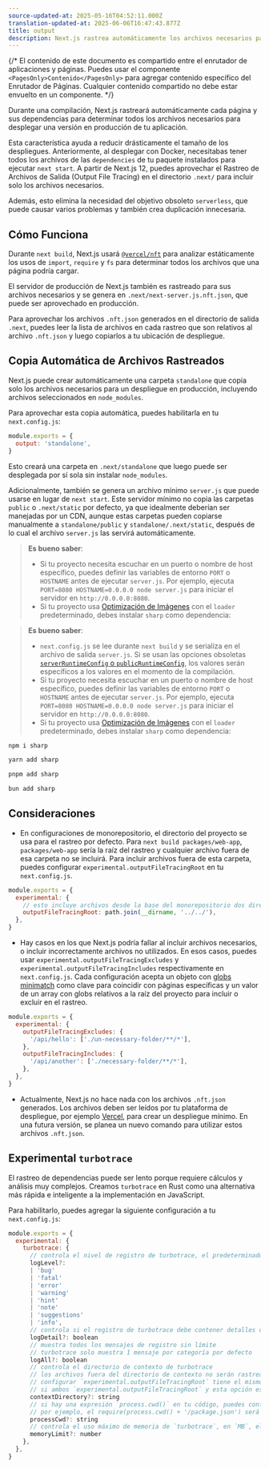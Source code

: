 ```yaml
---
source-updated-at: 2025-05-16T04:52:11.000Z
translation-updated-at: 2025-06-06T16:47:43.877Z
title: output
description: Next.js rastrea automáticamente los archivos necesarios para cada página, facilitando el despliegue de tu aplicación. Aprende cómo funciona aquí.
---
```


{/* El contenido de este documento es compartido entre el enrutador de aplicaciones y páginas. Puedes usar el componente `<PagesOnly>Contenido</PagesOnly>` para agregar contenido específico del Enrutador de Páginas. Cualquier contenido compartido no debe estar envuelto en un componente. */}

Durante una compilación, Next.js rastreará automáticamente cada página y sus dependencias para determinar todos los archivos necesarios para desplegar una versión en producción de tu aplicación.

Esta característica ayuda a reducir drásticamente el tamaño de los despliegues. Anteriormente, al desplegar con Docker, necesitabas tener todos los archivos de las `dependencies` de tu paquete instalados para ejecutar `next start`. A partir de Next.js 12, puedes aprovechar el Rastreo de Archivos de Salida (Output File Tracing) en el directorio `.next/` para incluir solo los archivos necesarios.

Además, esto elimina la necesidad del objetivo obsoleto `serverless`, que puede causar varios problemas y también crea duplicación innecesaria.

## Cómo Funciona

Durante `next build`, Next.js usará [`@vercel/nft`](https://github.com/vercel/nft) para analizar estáticamente los usos de `import`, `require` y `fs` para determinar todos los archivos que una página podría cargar.

El servidor de producción de Next.js también es rastreado para sus archivos necesarios y se genera en `.next/next-server.js.nft.json`, que puede ser aprovechado en producción.

Para aprovechar los archivos `.nft.json` generados en el directorio de salida `.next`, puedes leer la lista de archivos en cada rastreo que son relativos al archivo `.nft.json` y luego copiarlos a tu ubicación de despliegue.

## Copia Automática de Archivos Rastreados

Next.js puede crear automáticamente una carpeta `standalone` que copia solo los archivos necesarios para un despliegue en producción, incluyendo archivos seleccionados en `node_modules`.

Para aprovechar esta copia automática, puedes habilitarla en tu `next.config.js`:

```js filename="next.config.js"
module.exports = {
  output: 'standalone',
}
```

Esto creará una carpeta en `.next/standalone` que luego puede ser desplegada por sí sola sin instalar `node_modules`.

Adicionalmente, también se genera un archivo mínimo `server.js` que puede usarse en lugar de `next start`. Este servidor mínimo no copia las carpetas `public` o `.next/static` por defecto, ya que idealmente deberían ser manejadas por un CDN, aunque estas carpetas pueden copiarse manualmente a `standalone/public` y `standalone/.next/static`, después de lo cual el archivo `server.js` las servirá automáticamente.

<AppOnly>

> **Es bueno saber**:
>
> - Si tu proyecto necesita escuchar en un puerto o nombre de host específico, puedes definir las variables de entorno `PORT` o `HOSTNAME` antes de ejecutar `server.js`. Por ejemplo, ejecuta `PORT=8080 HOSTNAME=0.0.0.0 node server.js` para iniciar el servidor en `http://0.0.0.0:8080`.
> - Si tu proyecto usa [Optimización de Imágenes](/docs/app/building-your-application/optimizing/images) con el `loader` predeterminado, debes instalar `sharp` como dependencia:

</AppOnly>

<PagesOnly>

> **Es bueno saber**:
>
> - `next.config.js` se lee durante `next build` y se serializa en el archivo de salida `server.js`. Si se usan las opciones obsoletas [`serverRuntimeConfig` o `publicRuntimeConfig`](/docs/pages/api-reference/next-config-js/runtime-configuration), los valores serán específicos a los valores en el momento de la compilación.
> - Si tu proyecto necesita escuchar en un puerto o nombre de host específico, puedes definir las variables de entorno `PORT` o `HOSTNAME` antes de ejecutar `server.js`. Por ejemplo, ejecuta `PORT=8080 HOSTNAME=0.0.0.0 node server.js` para iniciar el servidor en `http://0.0.0.0:8080`.
> - Si tu proyecto usa [Optimización de Imágenes](/docs/pages/building-your-application/optimizing/images) con el `loader` predeterminado, debes instalar `sharp` como dependencia:

</PagesOnly>

```bash filename="Terminal"
npm i sharp
```

```bash filename="Terminal"
yarn add sharp
```

```bash filename="Terminal"
pnpm add sharp
```

```bash filename="Terminal"
bun add sharp
```

## Consideraciones

- En configuraciones de monorepositorio, el directorio del proyecto se usa para el rastreo por defecto. Para `next build packages/web-app`, `packages/web-app` sería la raíz del rastreo y cualquier archivo fuera de esa carpeta no se incluirá. Para incluir archivos fuera de esta carpeta, puedes configurar `experimental.outputFileTracingRoot` en tu `next.config.js`.

```js filename="packages/web-app/next.config.js"
module.exports = {
  experimental: {
    // esto incluye archivos desde la base del monorepositorio dos directorios arriba
    outputFileTracingRoot: path.join(__dirname, '../../'),
  },
}
```

- Hay casos en los que Next.js podría fallar al incluir archivos necesarios, o incluir incorrectamente archivos no utilizados. En esos casos, puedes usar `experimental.outputFileTracingExcludes` y `experimental.outputFileTracingIncludes` respectivamente en `next.config.js`. Cada configuración acepta un objeto con [globs minimatch](https://www.npmjs.com/package/minimatch) como clave para coincidir con páginas específicas y un valor de un array con globs relativos a la raíz del proyecto para incluir o excluir en el rastreo.

```js filename="next.config.js"
module.exports = {
  experimental: {
    outputFileTracingExcludes: {
      '/api/hello': ['./un-necessary-folder/**/*'],
    },
    outputFileTracingIncludes: {
      '/api/another': ['./necessary-folder/**/*'],
    },
  },
}
```

- Actualmente, Next.js no hace nada con los archivos `.nft.json` generados. Los archivos deben ser leídos por tu plataforma de despliegue, por ejemplo [Vercel](https://vercel.com), para crear un despliegue mínimo. En una futura versión, se planea un nuevo comando para utilizar estos archivos `.nft.json`.

## Experimental `turbotrace`

El rastreo de dependencias puede ser lento porque requiere cálculos y análisis muy complejos. Creamos `turbotrace` en Rust como una alternativa más rápida e inteligente a la implementación en JavaScript.

Para habilitarlo, puedes agregar la siguiente configuración a tu `next.config.js`:

```js filename="next.config.js"
module.exports = {
  experimental: {
    turbotrace: {
      // controla el nivel de registro de turbotrace, el predeterminado es `error`
      logLevel?:
      | 'bug'
      | 'fatal'
      | 'error'
      | 'warning'
      | 'hint'
      | 'note'
      | 'suggestions'
      | 'info',
      // controla si el registro de turbotrace debe contener detalles del análisis, el predeterminado es `false`
      logDetail?: boolean
      // muestra todos los mensajes de registro sin límite
      // turbotrace solo muestra 1 mensaje por categoría por defecto
      logAll?: boolean
      // controla el directorio de contexto de turbotrace
      // los archivos fuera del directorio de contexto no serán rastreados
      // configurar `experimental.outputFileTracingRoot` tiene el mismo efecto
      // si ambos `experimental.outputFileTracingRoot` y esta opción están configurados, se usará `experimental.turbotrace.contextDirectory`
      contextDirectory?: string
      // si hay una expresión `process.cwd()` en tu código, puedes configurar esta opción para indicarle a `turbotrace` el valor de `process.cwd()` durante el rastreo.
      // por ejemplo, el require(process.cwd() + '/package.json') será rastreado como require('/path/to/cwd/package.json')
      processCwd?: string
      // controla el uso máximo de memoria de `turbotrace`, en `MB`, el predeterminado es `6000`.
      memoryLimit?: number
    },
  },
}
```